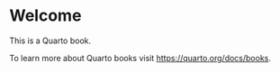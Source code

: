 # Welcome {.unnumbered}

This is a Quarto book.

To learn more about Quarto books visit <https://quarto.org/docs/books>.
